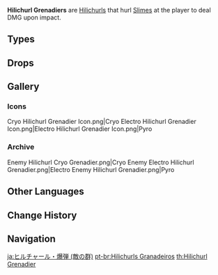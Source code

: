{{Terminology Infobox
|title        = Hilichurl Grenadier
|image        = Enemy Hilichurl Grenadier.png
|type         = Enemy Groups
|type2        = Hilichurls
}}
'''Hilichurl Grenadiers''' are [[Hilichurls]] that hurl [[Slimes]] at the player to deal DMG upon impact.

==Types==
{{Enemies by Category List|Hilichurl Grenadiers}}

==Drops==
{{Drops Table|type=Hilichurls}}

==Gallery==
===Icons===
<gallery>
Cryo Hilichurl Grenadier Icon.png|Cryo
Electro Hilichurl Grenadier Icon.png|Electro
Hilichurl Grenadier Icon.png|Pyro
</gallery>

===Archive===
<gallery>
Enemy Hilichurl Cryo Grenadier.png|Cryo
Enemy Electro Hilichurl Grenadier.png|Electro
Enemy Hilichurl Grenadier.png|Pyro
</gallery>

==Other Languages==
{{Other Languages
|en      = Hilichurl Grenadier<ref group=•>Unlisted languages do not have an equivalent of "Hilichurl Grenadier" and only refer to them as Hilichurls with a certain type of explosive.</ref>
|es      = Hilichurl Granadero
|es_tl   = Hilichurl Grenadier
|fr      = Grenadier Brutocollinus
|fr_tl   = {{Lex|Hilichurl|fr}} Grenadier
|ru      = Хиличурл-гренадёр
|ru_tl   = Hilichurl Grenadier
|th      = Hilichurl Grenadier
|de      = Hilichurl-Grenadier
|de_tl   = Hilichurl Grenadier
|id      = Hilichurl Grenadier
|pt      = Hilichurl Granadeiro
|pt_tl   = 
|tr      = Dağ Yabanisi Bombacısı
|tr_tl   = {{Lex|Hilichurl|tr}} Bomber
|it      = Hilichurl granatiere
|it_tl   = Hilichurl Grenadier
}}

==Change History==
{{Change History|1.0}}

==Navigation==
{{Enemy Navbox|common}}

[[ja:ヒルチャール・爆弾 (敵の群)]]
[[pt-br:Hilichurls Granadeiros]]
[[th:Hilichurl Grenadier]]
